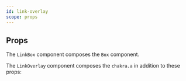 ```yaml
---
id: link-overlay
scope: props
---
```


## Props

The `LinkBox` component composes the `Box` component.

The `LinkOverlay` component composes the `chakra.a` in addition to these props:

<PropsTable of='LinkOverlay' />
